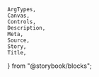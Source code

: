     ArgTypes,
    Canvas,
    Controls,
    Description,
    Meta,
    Source,
    Story,
    Title,
} from "@storybook/blocks";


<Meta of={stories} />
<Title of={stories} />
<Description of={FieldDescription} />

## Example

<Canvas
    sourceState="shown"
    of={stories.Default}
/>

## Props

<ArgTypes of={FieldDescription} />
